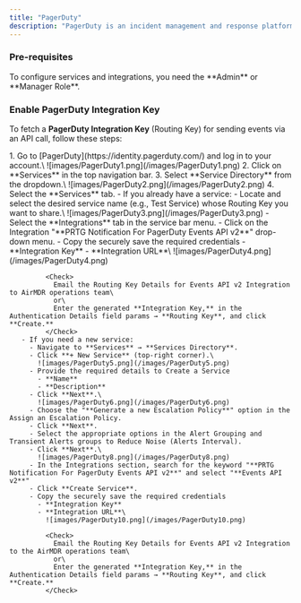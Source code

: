 ```yaml
---
title: "PagerDuty"
description: "PagerDuty is an incident management and response platform designed to help IT, DevOps, and security teams detect, respond to, and resolve issues in real time. It integrates with monitoring tools, alerting teams when something goes wrong, and helps automate incident workflows."
---
```


### Pre-requisites

<Check>
  To configure services and integrations, you need the **Admin** or **Manager Role**.
</Check>

### Enable PagerDuty Integration Key

To fetch a **PagerDuty Integration Key** (Routing Key) for sending events via an API call, follow these steps:

<Steps>
  <Step title="Access PagerDuty and Create a Service">
    1. Go to [PagerDuty](https://identity.pagerduty.com/) and log in to your account.\
       ![images/PagerDuty1.png](/images/PagerDuty1.png)
    2. Click on **Services** in the top navigation bar.
    3. Select **Service Directory** from the dropdown.\
       ![images/PagerDuty2.png](/images/PagerDuty2.png)
    4. Select the **Services** tab.
       - If you already have a service:
         - Locate and select the desired service name (e.g., Test Service) whose Routing Key you want to share.\
           ![images/PagerDuty3.png](/images/PagerDuty3.png)
         - Select the **Integrations** tab in the service bar menu.
         - Click on the Integration "**PRTG Notification For PagerDuty Events API v2**" drop-down menu.
         - Copy the securely save the required credentials
           - **Integration Key**
           - **Integration URL**\
             ![images/PagerDuty4.png](/images/PagerDuty4.png)

             <Check>
               Email the Routing Key Details for Events API v2 Integration to AirMDR operations team\
               or\
               Enter the generated **Integration Key,** in the Authentication Details field params → **Routing Key**, and click **Create.**
             </Check>
       - If you need a new service:
         - Navigate to **Services** → **Services Directory**.
         - Click **+ New Service** (top-right corner).\
           ![images/PagerDuty5.png](/images/PagerDuty5.png)
         - Provide the required details to Create a Service
           - **Name**
           - **Description**
         - Click **Next**.\
           ![images/PagerDuty6.png](/images/PagerDuty6.png)
         - Choose the "**Generate a new Escalation Policy**" option in the Assign an Escalation Policy.
         - Click **Next**.
         - Select the appropriate options in the Alert Grouping and Transient Alerts groups to Reduce Noise (Alerts Interval).
         - Click **Next**.\
           ![images/PagerDuty8.png](/images/PagerDuty8.png)
         - In the Integrations section, search for the keyword "**PRTG Notification For PagerDuty Events API v2**" and select "**Events API v2**"
         - Click **Create Service**.
         - Copy the securely save the required credentials
           - **Integration Key**
           - **Integration URL**\
             ![images/PagerDuty10.png](/images/PagerDuty10.png)

             <Check>
               Email the Routing Key Details for Events API v2 Integration to the AirMDR operations team\
               or\
               Enter the generated **Integration Key,** in the Authentication Details field params → **Routing Key**, and click **Create.**
             </Check>
  </Step>
</Steps>